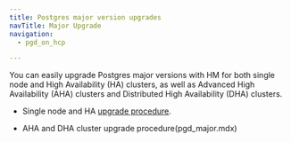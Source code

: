 ```yaml
---
title: Postgres major version upgrades
navTitle: Major Upgrade
navigation:
  - pgd_on_hcp

---
```


You can easily upgrade Postgres major versions with HM for both single node and High Availability (HA) clusters, as well as Advanced High Availability (AHA) clusters and Distributed High Availability (DHA) clusters.

* Single node and HA [upgrade procedure](upgrade_major.mdx).

* AHA and DHA cluster upgrade procedure(pgd_major.mdx)